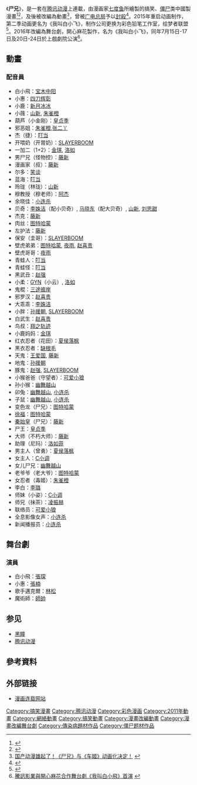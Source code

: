 {{Expand|time=2014-12-03T13:16:58+00:00}}
{{未完结}}
{{Infobox animanga/Headerofja
|title= 尸兄 《我叫白小飛》
|image= 
|size= 
|caption= 
|japanese= 
|english= Zombie brother
|kana= 
|romaji= 
|genre= 搞笑、殭屍類
}}
{{Infobox animanga/Manga
|標題= 尸兄
|作者= 七度鱼
|作畫= 
|出版社= 
|其他出版社= 
|連載雜誌= 
|label= 
|網路= [[腾讯动漫|腾讯动漫]]
|發售日= 
|開始= 2010年6月28日
|結束= 
|冊數= 
|話數= 
|其他= 
|版權=
}}
{{Infobox animanga/OVA
|ONA= yes
|標題= 尸兄
|原案=
|原作= 
|總導演= 
|監修= 
|企畫= 
|系列構成 = 
|腳本= 
|分鏡= 
|演出= 
|人物原案=
|人物設定=
|作畫監督= 
|機械設定= 
|美術監督= 
|色彩設計= 
|攝影監督= 
|音響監督= 
|音樂= 
|音樂製作= 
|動畫製作= 卢恒宇和李姝洁工作室（第一季）<br />彩色铅笔工作室& 绘梦者联盟（第二季）
|製作= 
|書籍= 
|出版商= 
|代理發行= 
|其他代理發行=
|網路= 
|發售日= 
|開始= 
|結束= 
|話數= 
|其他= 
|版權= 
}}
{{Infobox animanga/Cast
|角色= 白小飛<br/>小惠<br/>小鹿<br/>余小佳
|聲優= [[宝木中阳|宝木中阳]]<br/>[[四刀辉彰|四刀辉彰]]<br/>[[新月冰冰|新月冰冰]]<br/>[[小連殺|小連殺]]
}}
{{Infobox animanga/Footerofja}}

《'''尸兄'''》，是一套在[[腾讯动漫|腾讯动漫]]上連載，由漫画家[[七度鱼|七度鱼]]所繪製的搞笑、[[僵尸|僵尸]]类中國製漫畫<ref>{{Cite web |url=http://www.comicfans.net/news/dynamic/2012/10/26/14314227539.html |title=腾讯独家签约漫画《尸兄》 网络点击率破亿 |access-date=2013-07-05 |archive-url=https://web.archive.org/web/20121028042830/http://www.comicfans.net/news/dynamic/2012/10/26/14314227539.html |archive-date=2012-10-28 |dead-url=yes }}</ref><ref>{{Cite web |url=http://www.ipc.me/zombie-brother.html |title=国产动画果断雄起了！良心大作《尸兄》逆袭，各种乱入，各种丧尸！ |accessdate=2013-07-05 |archive-date=2015-04-17 |archive-url=https://web.archive.org/web/20150417183100/http://www.ipc.me/zombie-brother.html |dead-url=no }}</ref>，及後被改編為動畫<ref>[http://www.edonghua.com/news/cn/679/ 国产动漫雄起了！《尸兄》与《车姬》动画化决定！] {{webarchive|url=https://web.archive.org/web/20130822213743/http://www.edonghua.com/news/cn/679/ |date=2013-08-22 }}</ref>，曾被[[广电总局|广电总局]]予以[[河蟹_(網路用語)|封殺]]<ref>{{Cite web |url=http://www.cccnews.com.cn/2013/0525/30195.shtml |title=腾讯原创恐怖动画《尸兄》惨遭广电总局和谐 |accessdate=2013-07-05 |archive-date=2014-03-26 |archive-url=https://web.archive.org/web/20140326151510/http://www.cccnews.com.cn/2013/0525/30195.shtml |dead-url=yes }}</ref>。2015年重启动画制作，第二季动画更名为《我叫白小飞》，制作公司更换为彩色铅笔工作室，绘梦者联盟<ref>{{Cite web|url = http://comic.qq.com/a/20150420/057080.htm|title = 带你走近《尸兄》第二季不能说的秘密|accessdate = |author = |date = 2015-04-20|publisher = 腾讯动漫|archive-date = 2016-08-29|archive-url = https://web.archive.org/web/20160829033104/http://comic.qq.com/a/20150420/057080.htm|dead-url = no}}</ref>。2016年改編為舞台劇，開心麻花製作，名为《我叫白小飞》，同年7月15日-17日及20日-24日於上戲劇院公演<ref>[http://twnews.siliconeoil.cn/v/10717 騰訊影業與開心麻花合作舞台劇《我叫白小飛》首演] {{Wayback|url=http://twnews.siliconeoil.cn/v/10717 |date=20161014074005 }}</ref>。

==動畫==
===配音員===
*白小飛：[[宝木中阳|宝木中阳]]
*小惠：[[四刀辉彰|四刀辉彰]]
*小鹿：[[新月冰冰|新月冰冰]]
*小薇：[[山新|山新]], [[朱雀橙|朱雀橙]]
*葫芦（小金刚）：[[皇贞季|皇贞季]]
*邪恶姐：[[朱雀橙|朱雀橙]],[[张二丫|张二丫]]
*杰（捷）：[[叮当|叮当]]
*开喂奶（开胃奶）：[[SLAYERBOOM|SLAYERBOOM]]
*一加二（1+2）：[[金琪|金琪]], [[洛如|洛如]]
*男尸兄（怪物控）：[[藤新|藤新]]
*漫画家（叔）：[[藤新|藤新]]
*尔多：[[笑谈|笑谈]]
*蓝海：[[叮当|叮当]]
*玲珑（林珑）：[[山新|山新]]
*穆教授（穆老师）：[[阿杰|阿杰]]
*余晓佳：[[小连杀|小连杀]]
*贝奇：[[李姝洁|李姝洁]]（配小贝奇）, [[马晓东|马晓东]]（配大贝奇）, [[山新|山新]], [[刘思甜|刘思甜]]
*杰克：[[藤新|藤新]]
*肉丝：[[图特哈蒙|图特哈蒙]]
*左护法：[[藤新|藤新]]
*保安（圭哥）：[[SLAYERBOOM|SLAYERBOOM]]
*壁虎弟弟：[[图特哈蒙|图特哈蒙]], [[夜雨|夜雨]], [[赵喜贵|赵喜贵]]
*壁虎哥哥：[[夜雨|夜雨]]
*青蛙人：[[叮当|叮当]]
*青蛙怪：[[叮当|叮当]]
*黑武丑：[[赵强|赵强]]
*小柔：[[GYN|GYN]]（小云）, [[洛如|洛如]]
*鬼棍：[[三途彼岸|三途彼岸]]
*邪罗汉：[[赵喜贵|赵喜贵]]
*大乖乖：[[李姝洁|李姝洁]]
*小胖：[[孙援朝|孙援朝]], [[SLAYERBOOM|SLAYERBOOM]]
*白武生：[[赵喜贵|赵喜贵]]
*鸟叔：[[翔之轨迹|翔之轨迹]]
*小鹿妈妈：[[金琪|金琪]]
*红衣忍者（花田）：[[夏侯落枫|夏侯落枫]]
*黑衣忍者：[[缺根毛|缺根毛]]
*天鬼：[[王爱国|王爱国]], [[藤新|藤新]]
*地鬼：[[孙援朝|孙援朝]]
*豚鬼：[[赵强|赵强]], [[SLAYERBOOM|SLAYERBOOM]]
*小猴爸爸（守望者）：[[可爱小狼|可爱小狼]]
*孙小猴：[[幽舞越山|幽舞越山]]
*卯兔：[[幽舞越山|幽舞越山]], [[小连杀|小连杀]]
*子鼠：[[幽舞越山|幽舞越山]], [[小连杀|小连杀]]
*变色龙（尸兄）：[[图特哈蒙|图特哈蒙]]
*[[徐福|徐福]]：[[图特哈蒙|图特哈蒙]]
*[[秦始皇|秦始皇]]（尸兄）：[[藤新|藤新]]
*尸王：[[皇贞季|皇贞季]]
*大师（不朽大师）：[[藤新|藤新]]
*助理（尼玛）：[[洛如菲|洛如菲]]
*男主人（曾勇）：[[夏侯落枫|夏侯落枫]]
*女主人：[[C小调|C小调]]
*女儿尸兄：[[幽舞越山|幽舞越山]]
*老爷爷（老大爷）：[[图特哈蒙|图特哈蒙]]
*女忍者（毒姬）：[[朱雀橙|朱雀橙]]
*李白：[[李璐|李璐]]
*师妹（小姿）：[[C小调|C小调]]
*师兄（抹茶）：[[凌振赫|凌振赫]]
*联络员：[[可爱小狼|可爱小狼]]
*全息影像女声：[[小连杀|小连杀]]
*新闻播报员：[[小连杀|小连杀]]

==舞台劇==
===演員===
*白小飛：[[張琛_(中國演員)|張琛]]
*小惠：[[張楠_(中國演員)|張楠]]
*歌手邁克爾：[[林松_(中國演員)|林松]]
*魔術師：[[師帥_(中國演員)|師帥]]

== 参见 ==
* [[黑瞳|黑瞳]]
* [[腾讯动漫|腾讯动漫]]

==參考資料==
<references/>

== 外部链接 ==
*[http://ac.qq.com/Comic/comicInfo/id/17114 漫画连载网站] {{Wayback|url=http://ac.qq.com/Comic/comicInfo/id/17114 |date=20130521153909 }}

{{腾讯动漫动画}}
{{北斗企鹅工作室}}
[[Category:搞笑漫畫|Category:搞笑漫畫]]
[[Category:腾讯动漫|Category:腾讯动漫]]
[[Category:彩色漫画|Category:彩色漫画]]
[[Category:2011年動畫|Category:2011年動畫]]
[[Category:網絡動畫|Category:網絡動畫]]
[[Category:搞笑動畫|Category:搞笑動畫]]
[[Category:漫畫改編動畫|Category:漫畫改編動畫]]
[[Category:漫畫改編舞台劇|Category:漫畫改編舞台劇]]
[[Category:傳染病題材作品|Category:傳染病題材作品]]
[[Category:僵尸题材作品|Category:僵尸题材作品]]